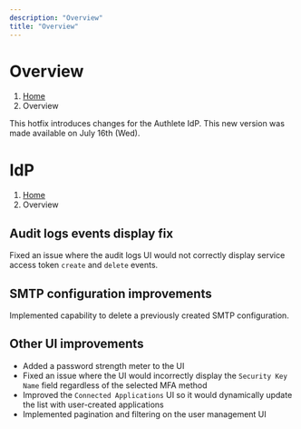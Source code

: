 ```yaml
---
description: "Overview"
title: "Overview"
---
```




# Overview
1. [Home](https://www.authlete.com/)
3. Overview

This hotfix introduces changes for the Authlete IdP.
This new version was made available on July 16th (Wed).

# IdP
1. [Home](https://www.authlete.com/)
3. Overview

## Audit logs events display fix

Fixed an issue where the audit logs UI would not correctly display service access token `create` and `delete` events.

## SMTP configuration improvements

Implemented capability to delete a previously created SMTP configuration.

## Other UI improvements

- Added a password strength meter to the UI
- Fixed an issue where the UI would incorrectly display the `Security Key Name` field regardless of the selected MFA method
- Improved the `Connected Applications` UI so it would dynamically update the list with user-created applications
- Implemented pagination and filtering on the user management UI
